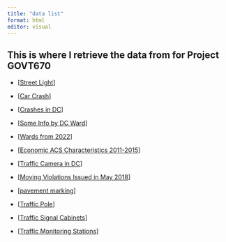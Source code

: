 ```yaml
---
title: "data list"
format: html
editor: visual
---
```


## This is where I retrieve the data from for Project GOVT670

-   \[[Street Light](https://opendata.dc.gov/datasets/DCGIS::street-lights/about)\]

-   \[[Car Crash](https://opendata.dc.gov/datasets/DCGIS::crash-details-table/explore)\]

-   \[[Crashes in DC](https://opendata.dc.gov/datasets/DCGIS::crashes-in-dc/explore?location=38.893706)\]

-   \[[Some Info by DC Ward](https://opendata.dc.gov/datasets/acs-economic-characteristics-dc-ward/explore?location=38.940965)\]

-   \[[Wards from 2022](https://opendata.dc.gov/datasets/DCGIS::wards-from-2022/explore?location=38.893755)\]

-   \[[Economic ACS Characteristics 2011-2015](https://opendata.dc.gov/datasets/economic-acs-characteristics-2011-to-2015/explore)\]

-   \[[Traffic Camera in DC](https://opendata.dc.gov/datasets/traffic-camera/about)\]

-   \[[Moving Violations Issued in May 2018](https://opendata.dc.gov/datasets/87a2d2f6a8124b1e9d7406185d8fec80/explore)\]

-   \[[pavement marking](https://opendata.dc.gov/datasets/DCGIS::pavement-marking/explore?location=38.892509%2C-77.020630%2C12.66)\]

-   \[[Traffic Pole](https://opendata.dc.gov/datasets/DCGIS::traffic-pole/explore?location=38.892509%2C-77.020630%2C12.66)\]

-   \[[Traffic Signal Cabinets](https://opendata.dc.gov/datasets/DCGIS::traffic-signal-cabinets/explore?location=38.892509%2C-77.020630%2C12.66)\]

-   \[[Traffic Monitoring Stations](https://opendata.dc.gov/datasets/DCGIS::traffic-monitoring-stations/explore?location=38.892509%2C-77.020630%2C12.66)\]
